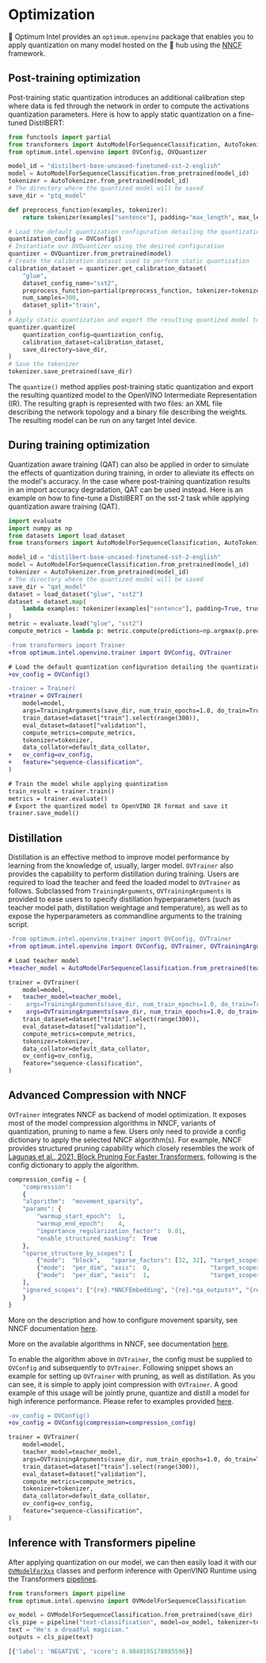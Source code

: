 <!---
Copyright 2022 The HuggingFace Team. All rights reserved.

Licensed under the Apache License, Version 2.0 (the "License");
you may not use this file except in compliance with the License.
You may obtain a copy of the License at

    http://www.apache.org/licenses/LICENSE-2.0

Unless required by applicable law or agreed to in writing, software
distributed under the License is distributed on an "AS IS" BASIS,
WITHOUT WARRANTIES OR CONDITIONS OF ANY KIND, either express or implied.
See the License for the specific language governing permissions and
limitations under the License.
-->

# Optimization

🤗 Optimum Intel provides an `optimum.openvino` package that enables you to apply quantization on many model hosted on the 🤗 hub using the [NNCF](https://docs.openvino.ai/2022.1/docs_nncf_introduction.html) framework.

## Post-training optimization

Post-training static quantization introduces an additional calibration step where data is fed through the network in order to compute the activations quantization parameters.
Here is how to apply static quantization on a fine-tuned DistilBERT:

```python
from functools import partial
from transformers import AutoModelForSequenceClassification, AutoTokenizer
from optimum.intel.openvino import OVConfig, OVQuantizer

model_id = "distilbert-base-uncased-finetuned-sst-2-english"
model = AutoModelForSequenceClassification.from_pretrained(model_id)
tokenizer = AutoTokenizer.from_pretrained(model_id)
# The directory where the quantized model will be saved
save_dir = "ptq_model"

def preprocess_function(examples, tokenizer):
    return tokenizer(examples["sentence"], padding="max_length", max_length=128, truncation=True)

# Load the default quantization configuration detailing the quantization we wish to apply
quantization_config = OVConfig()
# Instantiate our OVQuantizer using the desired configuration
quantizer = OVQuantizer.from_pretrained(model)
# Create the calibration dataset used to perform static quantization
calibration_dataset = quantizer.get_calibration_dataset(
    "glue",
    dataset_config_name="sst2",
    preprocess_function=partial(preprocess_function, tokenizer=tokenizer),
    num_samples=300,
    dataset_split="train",
)
# Apply static quantization and export the resulting quantized model to OpenVINO IR format
quantizer.quantize(
    quantization_config=quantization_config,
    calibration_dataset=calibration_dataset,
    save_directory=save_dir,
)
# Save the tokenizer
tokenizer.save_pretrained(save_dir)
```

The `quantize()` method applies post-training static quantization and export the resulting quantized model to the OpenVINO Intermediate Representation (IR). The resulting graph is represented with two files: an XML file describing the network topology and a binary file describing the weights. The resulting model can be run on any target Intel device.

## During training optimization

Quantization aware training (QAT) can also be applied in order to simulate the effects of quantization during training, in order to alleviate its effects on the model's accuracy. In the case where post-training quantization results in an import accuracy degradation, QAT can be used instead.
Here is an example on how to fine-tune a DistilBERT on the sst-2 task while applying quantization aware training (QAT).

```python
import evaluate
import numpy as np
from datasets import load_dataset
from transformers import AutoModelForSequenceClassification, AutoTokenizer, TrainingArguments, default_data_collator

model_id = "distilbert-base-uncased-finetuned-sst-2-english"
model = AutoModelForSequenceClassification.from_pretrained(model_id)
tokenizer = AutoTokenizer.from_pretrained(model_id)
# The directory where the quantized model will be saved
save_dir = "qat_model"
dataset = load_dataset("glue", "sst2")
dataset = dataset.map(
    lambda examples: tokenizer(examples["sentence"], padding=True, truncation=True, max_length=128), batched=True
)
metric = evaluate.load("glue", "sst2")
compute_metrics = lambda p: metric.compute(predictions=np.argmax(p.predictions, axis=1), references=p.label_ids)
```

```diff
-from transformers import Trainer
+from optimum.intel.openvino.trainer import OVConfig, OVTrainer

# Load the default quantization configuration detailing the quantization we wish to apply
+ov_config = OVConfig()

-trainer = Trainer(
+trainer = OVTrainer(
    model=model,
    args=TrainingArguments(save_dir, num_train_epochs=1.0, do_train=True, do_eval=True),
    train_dataset=dataset["train"].select(range(300)),
    eval_dataset=dataset["validation"],
    compute_metrics=compute_metrics,
    tokenizer=tokenizer,
    data_collator=default_data_collator,
+   ov_config=ov_config,
+   feature="sequence-classification",
)

# Train the model while applying quantization
train_result = trainer.train()
metrics = trainer.evaluate()
# Export the quantized model to OpenVINO IR format and save it
trainer.save_model()
```

## Distillation
Distillation is an effective method to improve model performance by learning from the knowledge of, usually, larger model. `OVTrainer` also provides the capability to perform distillation during training. Users are required to load the teacher and feed the loaded model to `OVTrainer` as follows. Subclassed from `TrainingArguments`, `OVTrainingArguments` is provided to ease users to specify distillation hyperparameters (such as teacher model path, distillation weightage and temperature), as well as to expose the hyperparameters as commandline arguments to the training script.
```diff
-from optimum.intel.openvino.trainer import OVConfig, OVTrainer
+from optimum.intel.openvino import OVConfig, OVTrainer, OVTrainingArguments

# Load teacher model
+teacher_model = AutoModelForSequenceClassification.from_pretrained(teacher_model_or_path)

trainer = OVTrainer(
    model=model,
+   teacher_model=teacher_model,
-    args=TrainingArguments(save_dir, num_train_epochs=1.0, do_train=True, do_eval=True),
+    args=OVTrainingArguments(save_dir, num_train_epochs=1.0, do_train=True, do_eval=True, distillation_temperature=3, distillation_weight=0.9),
    train_dataset=dataset["train"].select(range(300)),
    eval_dataset=dataset["validation"],
    compute_metrics=compute_metrics,
    tokenizer=tokenizer,
    data_collator=default_data_collator,
    ov_config=ov_config,
    feature="sequence-classification",
)
```
## Advanced Compression with NNCF

`OVTrainer` integrates NNCF as backend of model optimization. It exposes most of the model compression algorithms in NNCF, variants of quantization, pruning to name a few. Users only need to provide a config dictionary to apply the selected NNCF algorithm(s). For example, NNCF provides structured pruning capability which closely resembles the work of [Lagunas et al., 2021, Block Pruning For Faster Transformers](https://arxiv.org/pdf/2109.04838.pdf), following is the config dictionary to apply the algorithm.
```python
compression_config = {
    "compression":
    {
    "algorithm":  "movement_sparsity",
    "params": {
        "warmup_start_epoch":  1,
        "warmup_end_epoch":    4,
        "importance_regularization_factor":  0.01,
        "enable_structured_masking":  True
    },
    "sparse_structure_by_scopes": [
        {"mode":  "block",   "sparse_factors": [32, 32], "target_scopes": "{re}.*BertAttention.*"},
        {"mode":  "per_dim", "axis":  0,                 "target_scopes": "{re}.*BertIntermediate.*"},
        {"mode":  "per_dim", "axis":  1,                 "target_scopes": "{re}.*BertOutput.*"},
    ],
    "ignored_scopes": ["{re}.*NNCFEmbedding", "{re}.*qa_outputs*", "{re}.*LayerNorm.*"]
    }
}
```
More on the description and how to configure movement sparsity, see NNCF documentation [here](https://github.com/openvinotoolkit/nncf/blob/develop/nncf/experimental/torch/sparsity/movement/MovementSparsity.md).

More on the available algorithms in NNCF, see documentation [here](https://github.com/openvinotoolkit/nncf/tree/develop/docs/compression_algorithms).

To enable the algorithm above in `OVTrainer`, the config must be supplied to `OVConfig` and subsequently to `OVTrainer`. Following snippet shows an example for setting up `OVTrainer` with pruning, as well as distillation. As you can see, it is simple to apply joint compression with `OVTrainer`. A good example of this usage will be jointly prune, quantize and distill a model for high inference performance. Please refer to examples provided [here](https://github.com/huggingface/optimum-intel/tree/main/examples/openvino). 
```diff
-ov_config = OVConfig()
+ov_config = OVConfig(compression=compression_config)

trainer = OVTrainer(
    model=model,
    teacher_model=teacher_model,
    args=OVTrainingArguments(save_dir, num_train_epochs=1.0, do_train=True, do_eval=True, distillation_temperature=3, distillation_weight=0.9),
    train_dataset=dataset["train"].select(range(300)),
    eval_dataset=dataset["validation"],
    compute_metrics=compute_metrics,
    tokenizer=tokenizer,
    data_collator=default_data_collator,
    ov_config=ov_config,
    feature="sequence-classification",
)
```


## Inference with Transformers pipeline

After applying quantization on our model, we can then easily load it with our [`OVModelForXxx`](https://huggingface.co/docs/optimum/intel_inference#optimum-inference-with-openvino) classes and perform inference with OpenVINO Runtime using the Transformers [pipelines](https://huggingface.co/docs/transformers/main/en/main_classes/pipelines).

```python
from transformers import pipeline
from optimum.intel.openvino import OVModelForSequenceClassification

ov_model = OVModelForSequenceClassification.from_pretrained(save_dir)
cls_pipe = pipeline("text-classification", model=ov_model, tokenizer=tokenizer)
text = "He's a dreadful magician."
outputs = cls_pipe(text)

[{'label': 'NEGATIVE', 'score': 0.9840195178985596}]
```